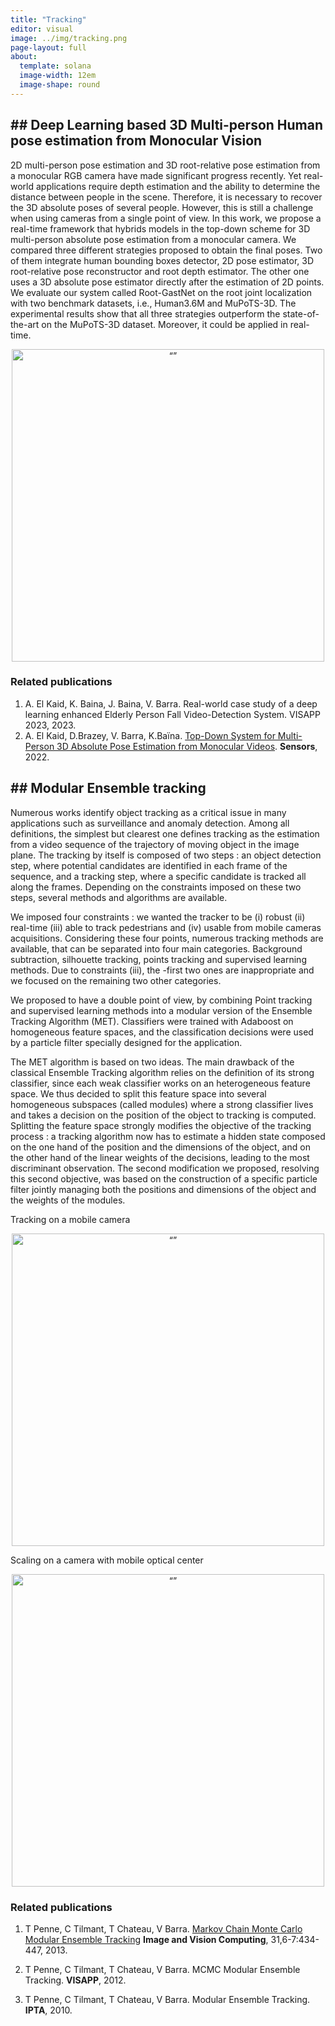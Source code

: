 ```yaml
---
title: "Tracking"
editor: visual
image: ../img/tracking.png
page-layout: full
about:
  template: solana
  image-width: 12em
  image-shape: round
---
```



## Deep Learning based 3D Multi-person Human pose estimation from  Monocular Vision
---

2D multi-person pose estimation and 3D root-relative pose estimation from a monocular RGB camera have made significant progress recently. Yet real-world applications require depth  estimation and the ability to determine the distance between people in the scene. Therefore, it is necessary to recover the 3D absolute poses of several people. However, this is still a challenge when using cameras from a single point of view. In this work, we propose a real-time framework that hybrids models in the top-down scheme for 3D multi-person absolute pose estimation from a monocular camera. We compared three different strategies proposed to obtain the final poses. Two of them integrate human bounding boxes detector, 2D pose estimator, 3D root-relative pose reconstructor and root depth estimator. The other one uses a 3D absolute pose estimator directly after the estimation of 2D points.  We evaluate our system called Root-GastNet on the root joint localization with two benchmark datasets, i.e., Human3.6M and MuPoTS-3D. The experimental results show that all three strategies  outperform the state-of-the-art on the MuPoTS-3D dataset. Moreover, it could be applied in real-time. 

<center>
<img src="../img/pose.png" alt= “” width="500" >
</center>

### Related publications

1. A. El Kaid, K. Baina, J. Baina, V. Barra. Real-world case study of a deep learning enhanced Elderly Person Fall Video-Detection System. VISAPP 2023, 2023.
2. A. El Kaid, D.Brazey, V. Barra, K.Baïna. <a href="https://www.mdpi.com/1424-8220/22/11/4109" target="_blank">Top-Down System for Multi-Person 3D Absolute Pose Estimation from Monocular Videos</a>. **Sensors**, 2022.

## Modular Ensemble tracking
---

Numerous works identify object tracking as a critical issue in many applications such as surveillance and anomaly detection. Among all definitions, the simplest but clearest one defines tracking as the estimation from a video sequence of the trajectory of moving object in the image plane. The tracking by itself is composed of two steps : an object detection step, where potential candidates are identified in each frame of the sequence, and a tracking step, where a specific candidate is tracked all along the frames. Depending on the constraints imposed on these two steps, several methods and algorithms are available.

We imposed four constraints : we wanted the tracker to be (i) robust (ii) real-time (iii) able to track pedestrians and (iv) usable from mobile cameras acquisitions. Considering these four points, numerous tracking methods are available, that can be separated into four main categories. Background subtraction, silhouette tracking, points tracking and supervised learning methods. Due to constraints (iii), the -first two ones are inappropriate and we focused on the remaining two other categories.

We proposed to have a double point of view, by combining Point tracking and supervised learning methods into a modular version of the Ensemble Tracking Algorithm (MET). Classifiers were trained with Adaboost on homogeneous feature spaces, and the classification decisions were used by a particle filter specially designed for the application.

The MET algorithm is based on two ideas. The main drawback of the classical Ensemble Tracking algorithm relies on the definition of its strong classifier, since each weak classifier works on an heterogeneous feature space. We thus decided to split this feature space into several homogeneous subspaces (called modules) where a strong classifier lives and takes a decision on the position of the object to tracking is computed. Splitting the feature space strongly modifies the objective of the tracking process : a tracking algorithm now has to estimate a hidden state composed on the one hand of the position and the dimensions of the object, and on the other hand of the linear weights of the decisions, leading to the most discriminant observation. The second modification we proposed, resolving this second objective, was based on the construction of a specific particle filter jointly managing both the positions and dimensions of the object and the weights of the modules.

Tracking on a mobile camera

<center>
<img src="../img/track1.jpg" alt= “” width="500" >
</center>


Scaling on a camera with mobile optical center

<center>
<img src="../img/track2.jpg" alt= “” width="500" >
</center>


### Related publications

1. T Penne, C Tilmant, T Chateau, V Barra. <a href="https://dl.acm.org/citation.cfm?id=2489668" target="_blank">Markov Chain Monte Carlo Modular Ensemble Tracking</a> **Image and Vision Computing**, 31,6-7:434-447, 2013.
  

2. T Penne, C Tilmant, T Chateau, V Barra. MCMC Modular Ensemble Tracking. **VISAPP**, 2012.
  

3. T Penne, C Tilmant, T Chateau, V Barra. Modular Ensemble Tracking. **IPTA**, 2010.




